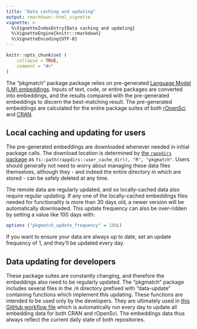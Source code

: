 ```yaml
---
title: "Data caching and updating"
output: rmarkdown::html_vignette
vignette: >
  %\VignetteIndexEntry{Data caching and updating}
  %\VignetteEngine{knitr::rmarkdown}
  %\VignetteEncoding{UTF-8}
---
```


```r
knitr::opts_chunk$set (
    collapse = TRUE,
    comment = "#>"
)
```

The "pkgmatch" package package relies on pre-generated [Language Model (LM)
embeddings](https://en.wikipedia.org/wiki/Word_embedding). Inputs of text,
code, or entire packages are converted into embeddings, and the results
compared with the pre-generated embeddings to discern the best-matching result.
The pre-generated embeddings are calculated for the entire package suites of
both [rOpenSci](https://ropensci.org/packages) and
[CRAN](https://cran.r-project.org).

## Local caching and updating for users

The pre-generated embeddings are downloaded whenever needed in initial package
calls. The download location is determined by [the `rappdirs`
package](https://rappdirs.r-lib.org/) as `fs::path(rappdirs::user_cache_dir(),
"R", "pkgmatch"`. Users should generally not need to worry about managing these
data files themselves, although they - and indeed the entire directory in which
are stored - can be safely deleted at any time.

The remote data are regularly updated, and so locally-cached data also require
regular updating. If any one of the locally-cached embeddings files needed for
functionality is more than 30 days old, a newer version will be automatically
downloaded. This update frequency can also be over-ridden by setting a value
like 100 days with:
```r
options ("pkgmatch_update_frequency" = 100L)
```
If you want to ensure your data are always up to date, set an update frequency
of 1, and they'll be updated every day.

## Data updating for developers

These package suites are constantly changing, and therefore the embeddings also
need to be regularly updated. The "pkgmatch" package includes several files in
the `/R` directory prefixed with "data-update" containing functions which
implement this updating. These functions are intended to be used only by the
developers. They are ultimately used in [this GitHub workflow
file](https://github.com/ropensci-review-tools/pkgmatch/blob/main/.github/workflows/update.yaml)
which is automatically run every day to update all embedding data for both CRAN
and rOpenSci. The embeddings data thus always reflect the current daily state
of both repositories.
